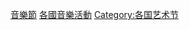 {{Categories by country|nocat}}

[[Category:音樂節|]]
[[Category:各國音樂活動|]]
[[Category:各国艺术节|Category:各国艺术节]]